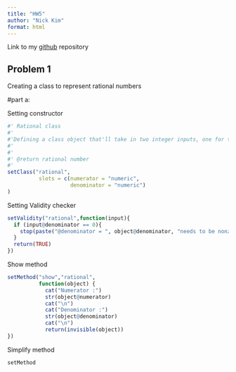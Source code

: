```yaml
---
title: "HW5"
author: "Nick Kim"
format: html
---
```


Link to my [github]("www.github.com/nick-kimm/STAT-506") repository 

## Problem 1

Creating a class to represent rational numbers

#part a:

Setting constructor
```r
#' Rational class
#' 
#'Defining a class object that'll take in two integer inputs, one for the numerator and one for the denominator. This will be used to return a rational number given the input.
#'
#'
#' @return rational number
#' 
setClass("rational",
          slots = c(numerator = "numeric",
                    denominator = "numeric")
)
```

Setting Validity checker
```r
setValidity("rational",function(input){
  if (input@denominator == 0){
    stop(paste("@denominator = ", object@denominator, "needs to be nonzero integer"))
  }
  return(TRUE)
})
```

Show method
```r
setMethod("show","rational",
          function(object) {
            cat("Numerator :")
            str(object@numerator)
            cat("\n")
            cat("Denominator :")
            str(object@denominator)
            cat("\n")
            return(invisible(object))
})
```

Simplify method
```r
setMethod
```

